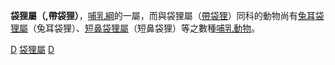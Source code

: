 {{Automatic taxobox
| taxon = Perameles
| image = Perameles bougainville - Gould.jpg
| image_caption = 帶袋狸(Perameles bougainville )
| authority = É. Geoffroy, 1804
}}
'''袋狸屬（{{lang|en|Perameles}},帶袋狸）'''，[[哺乳綱|哺乳綱]]的一屬，而與袋狸屬（[[帶袋狸|帶袋狸]]）同科的動物尚有[[兔耳袋狸屬|兔耳袋狸屬]]（兔耳袋狸）、[[短鼻袋狸屬|短鼻袋狸屬]]（短鼻袋狸）等之數種[[哺乳動物|哺乳動物]]。
{{Agreodontia}}
{{Taxonbar}}

[[Category:袋狸科|D]]
[[Category:袋狸屬|]]
[[Category:1804年描述的分类群|D]]